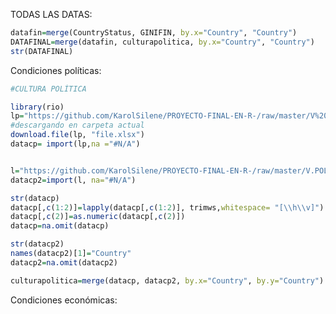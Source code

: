 
TODAS LAS DATAS:
```r
datafin=merge(CountryStatus, GINIFIN, by.x="Country", "Country")
DATAFINAL=merge(datafin, culturapolitica, by.x="Country", "Country")
str(DATAFINAL)
```

Condiciones políticas:

```r
#CULTURA POLÍTICA

library(rio)
lp="https://github.com/KarolSilene/PROYECTO-FINAL-EN-R-/raw/master/V%20PART.xlsx"
#descargando en carpeta actual
download.file(lp, "file.xlsx")
datacp= import(lp,na ="#N/A")


l="https://github.com/KarolSilene/PROYECTO-FINAL-EN-R-/raw/master/V.POL.xlsx"
datacp2=import(l, na="#N/A")

str(datacp)
datacp[,c(1:2)]=lapply(datacp[,c(1:2)], trimws,whitespace= "[\\h\\v]")
datacp[,c(2)]=as.numeric(datacp[,c(2)])
datacp=na.omit(datacp)

str(datacp2)
names(datacp2)[1]="Country"
datacp2=na.omit(datacp2)

culturapolitica=merge(datacp, datacp2, by.x="Country", by.y="Country")


```

Condiciones económicas:

```r

```





